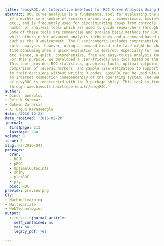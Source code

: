```yaml
---
title: 'easyROC: An Interactive Web-tool for ROC Curve Analysis Using R Language Environment'
abstract: ROC curve analysis is a fundamental tool for evaluating the performance
  of a marker in a number of research areas, e.g., biomedicine, bioinformatics, engineering
  etc., and is frequently used for discriminating cases from controls. There are a
  number of analysis tools which are used to guide researchers through their analysis.
  Some of these tools are commercial and provide basic methods for ROC curve analysis
  while others offer advanced analysis techniques and a command-based user interface,
  such as the R environment. The R environmentg includes comprehensive tools for ROC
  curve analysis; however, using a command-based interface might be challenging and
  time consuming when a quick evaluation is desired; especially for non-R users, physicians
  etc. Hence, a quick, comprehensive, free and easy-to-use analysis tool is required.
  For this purpose, we developed a user-friendly web tool based on the R language.
  This tool provides ROC statistics, graphical tools, optimal cutpoint calculation,
  comparison of several markers, and sample size estimation to support researchers
  in their decisions without writing R codes. easyROC can be used via any device with
  an internet connection independently of the operating system. The web interface
  of easyROC is constructed with the R package shiny. This tool is freely available
  through www.biosoft.hacettepe.edu.tr/easyROC.
author:
- Dincer Goksuluk
- Selcuk Korkmaz
- Gokmen Zararsiz
- A. Ergun Karaagaoglu
date: '2016-12-23'
date_received: '2016-02-28'
journal:
  firstpage: 213
  lastpage: 230
volume: 8
issue: 2
slug: RJ-2016-042
packages:
  cran:
  - ROCR
  - pROC
  - OptimalCutpoints
  - shiny
  - plotROC
  - plyr
  bioc: ROC
preview: preview.png
CTV:
- MachineLearning
- Multivariate
- WebTechnologies
output:
  rjtools::rjournal_article:
    self_contained: no
    toc: no
    legacy_pdf: yes

---
```

